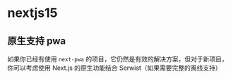 # nextjs15

## 原生支持 pwa

如果你已经有使用 `next-pwa` 的项目，它仍然是有效的解决方案，但对于新项目，你可以考虑使用 Next.js 的原生功能结合 Serwist（如果需要完整的离线支持）